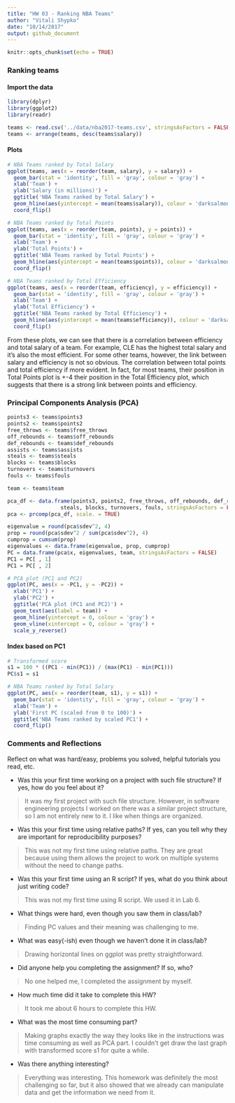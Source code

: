```yaml
---
title: "HW 03 - Ranking NBA Teams"
author: "Vitali Shypko"
date: "10/14/2017"
output: github_document
---
```


```r
knitr::opts_chunk$set(echo = TRUE)
```

### Ranking teams

#### Import the data

```r
library(dplyr)
library(ggplot2)
library(readr)
```

```r
teams <- read.csv('../data/nba2017-teams.csv', stringsAsFactors = FALSE)
teams <- arrange(teams, desc(teams$salary))
```

#### Plots

```r
# NBA Teams ranked by Total Salary
ggplot(teams, aes(x = reorder(team, salary), y = salary)) +
  geom_bar(stat = 'identity', fill = 'gray', colour = 'gray') +
  xlab('Team') +
  ylab('Salary (in millions)') +
  ggtitle('NBA Teams ranked by Total Salary') +
  geom_hline(aes(yintercept = mean(teams$salary)), colour = 'darksalmon', size = 2) +
  coord_flip()
```

```r
# NBA Teams ranked by Total Points
ggplot(teams, aes(x = reorder(team, points), y = points)) +
  geom_bar(stat = 'identity', fill = 'gray', colour = 'gray') +
  xlab('Team') +
  ylab('Total Points') +
  ggtitle('NBA Teams ranked by Total Points') +
  geom_hline(aes(yintercept = mean(teams$points)), colour = 'darksalmon', size = 2) +
  coord_flip()
```

```r
# NBA Teams ranked by Total Efficiency
ggplot(teams, aes(x = reorder(team, efficiency), y = efficiency)) +
  geom_bar(stat = 'identity', fill = 'gray', colour = 'gray') +
  xlab('Team') +
  ylab('Total Efficiency') +
  ggtitle('NBA Teams ranked by Total Efficiency') +
  geom_hline(aes(yintercept = mean(teams$efficiency)), colour = 'darksalmon', size = 2) +
  coord_flip()
```

From these plots, we can see that there is a correlation between efficiency and total salary of a team. For example, CLE has the highest total salary and it's also the most efficient. For some other teams, however, the link between salary and efficiency is not so obvious. The correlation between total points and total efficiency if more evident. In fact, for most teams, their position in Total Points plot is +-4 their position in the Total Efficiency plot, which suggests that there is a strong link between points and efficiency.

### Principal Components Analysis (PCA)

```r
points3 <- teams$points3
points2 <- teams$points2
free_throws <- teams$free_throws
off_rebounds <- teams$off_rebounds
def_rebounds <- teams$def_rebounds
assists <- teams$assists
steals <- teams$steals
blocks <- teams$blocks
turnovers <- teams$turnovers
fouls <- teams$fouls

team <- teams$team

pca_df <- data.frame(points3, points2, free_throws, off_rebounds, def_rebounds, assists,
                 steals, blocks, turnovers, fouls, stringsAsFactors = FALSE)
pca <- prcomp(pca_df, scale. = TRUE)

eigenvalue = round(pca$sdev^2, 4)
prop = round(pca$sdev^2 / sum(pca$sdev^2), 4)
cumprop = cumsum(prop)
eigenvalues <- data.frame(eigenvalue, prop, cumprop)
PC = data.frame(pca$x, eigenvalues, team, stringsAsFactors = FALSE)
PC1 = PC[ , 1]
PC1 = PC[ , 2]
```

```r
# PCA plot (PC1 and PC2)
ggplot(PC, aes(x = -PC1, y = -PC2)) +
  xlab('PC1') +
  ylab('PC2') +
  ggtitle('PCA plot (PC1 and PC2)') +
  geom_text(aes(label = team)) +
  geom_hline(yintercept = 0, colour = 'gray') +
  geom_vline(xintercept = 0, colour = 'gray') +
  scale_y_reverse()
```

#### Index based on PC1

```r
# Transformed score
s1 = 100 * ((PC1 - min(PC1)) / (max(PC1) - min(PC1)))
PC$s1 = s1
```

```r
# NBA Teams ranked by Total Salary
ggplot(PC, aes(x = reorder(team, s1), y = s1)) +
  geom_bar(stat = 'identity', fill = 'gray', colour = 'gray') +
  xlab('Team') +
  ylab('First PC (scaled from 0 to 100)') +
  ggtitle('NBA Teams ranked by scaled PC1') +
  coord_flip()
```

### Comments and Reflections

Reflect on what was hard/easy, problems you solved, helpful tutorials you read, etc.

- Was this your first time working on a project with such file structure? If yes, how do
you feel about it?

> It was my first project with such file structure. However, in software engineering projects I worked on there was a similar project structure, so I am not entirely new to it. I like when things are organized.

- Was this your first time using relative paths? If yes, can you tell why they are important for reproducibility purposes?

> This was not my first time using relative paths. They are great because using them allows the project to work on multiple systems without the need to change paths.

- Was this your first time using an R script? If yes, what do you think about just writing code?

> This was not my first time using R script. We used it in Lab 6.

- What things were hard, even though you saw them in class/lab?

> Finding PC values and their meaning was challenging to me.

- What was easy(-ish) even though we haven’t done it in class/lab?

> Drawing horizontal lines on ggplot was pretty straightforward.

- Did anyone help you completing the assignment? If so, who?

> No one helped me, I completed the assignment by myself.

- How much time did it take to complete this HW?

> It took me about 6 hours to complete this HW.

- What was the most time consuming part?

> Making graphs exactly the way they looks like in the instructions was time consuming as well as PCA part. I couldn't get draw the last graph with transformed score s1 for quite a while.

- Was there anything interesting?

> Everything was interesting. This homework was definitely the most challenging so far, but it also showed that we already can manipulate data and get the information we need from it.